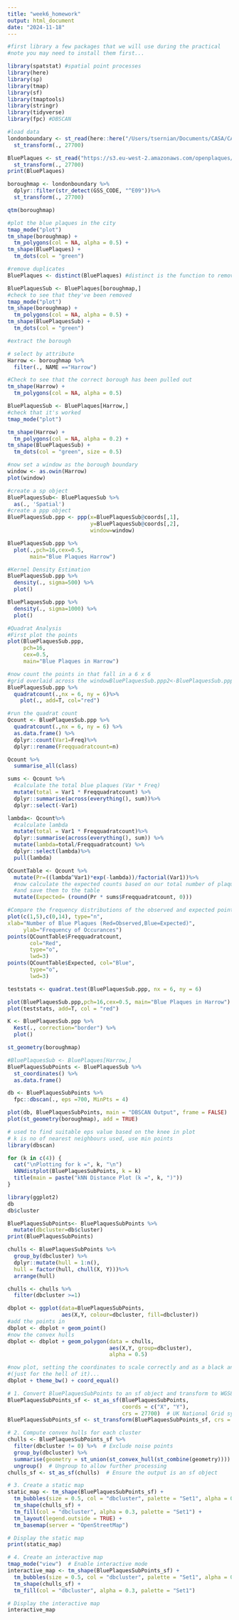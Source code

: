 ```yaml
---
title: "week6_homework"
output: html_document
date: "2024-11-18"
---
```


```r
#first library a few packages that we will use during the practical
#note you may need to install them first...

library(spatstat) #spatial point processes
library(here)
library(sp)
library(tmap)
library(sf)
library(tmaptools)
library(stringr)
library(tidyverse)
library(fpc) #DBSCAN
```

```r
#load data
londonboundary <- st_read(here::here("/Users/tsernian/Documents/CASA/CASA0005_GIS and Science/CASA0005_GIS-and-Science/week6/data/ESRI/London_Borough_Excluding_MHW.shp")) %>%
  st_transform(., 27700)

BluePlaques <- st_read("https://s3.eu-west-2.amazonaws.com/openplaques/open-plaques-london-2018-04-08.geojson") %>%
  st_transform(., 27700)
print(BluePlaques)
```

```r
boroughmap <- londonboundary %>%
  dplyr::filter(str_detect(GSS_CODE, "^E09"))%>%
  st_transform(., 27700)

qtm(boroughmap)
```

```r
#plot the blue plaques in the city
tmap_mode("plot")
tm_shape(boroughmap) +
  tm_polygons(col = NA, alpha = 0.5) +
tm_shape(BluePlaques) +
  tm_dots(col = "green")
```

```r
#remove duplicates
BluePlaques <- distinct(BluePlaques) #distinct is the function to remove the points which are out site the Boroughs

BluePlaquesSub <- BluePlaques[boroughmap,]
#check to see that they've been removed
tmap_mode("plot")
tm_shape(boroughmap) +
  tm_polygons(col = NA, alpha = 0.5) +
tm_shape(BluePlaquesSub) +
  tm_dots(col = "green")
```

```r
#extract the borough

# select by attribute
Harrow <- boroughmap %>%
  filter(., NAME =="Harrow")

#Check to see that the correct borough has been pulled out
tm_shape(Harrow) +
  tm_polygons(col = NA, alpha = 0.5)
```

```r
BluePlaquesSub <- BluePlaques[Harrow,]
#check that it's worked
tmap_mode("plot")

tm_shape(Harrow) +
  tm_polygons(col = NA, alpha = 0.2) +
tm_shape(BluePlaquesSub) +
  tm_dots(col = "green", size = 0.5)
```

```r
#now set a window as the borough boundary
window <- as.owin(Harrow)
plot(window)
```

```r
#create a sp object
BluePlaquesSub<- BluePlaquesSub %>%
  as(., 'Spatial')
#create a ppp object
BluePlaquesSub.ppp <- ppp(x=BluePlaquesSub@coords[,1],
                          y=BluePlaquesSub@coords[,2],
                          window=window)
```

```r
BluePlaquesSub.ppp %>%
  plot(.,pch=16,cex=0.5, 
       main="Blue Plaques Harrow")
```

```r
#Kernel Density Estimation
BluePlaquesSub.ppp %>%
  density(., sigma=500) %>%
  plot()
```

```r
BluePlaquesSub.ppp %>%
  density(., sigma=1000) %>%
  plot()
```

```r
#Quadrat Analysis
#First plot the points
plot(BluePlaquesSub.ppp,
     pch=16,
     cex=0.5, 
     main="Blue Plaques in Harrow")

#now count the points in that fall in a 6 x 6
#grid overlaid across the windowBluePlaquesSub.ppp2<-BluePlaquesSub.ppp %>%
BluePlaquesSub.ppp %>%
  quadratcount(.,nx = 6, ny = 6)%>%
    plot(., add=T, col="red")
```

```r
#run the quadrat count
Qcount <- BluePlaquesSub.ppp %>%
  quadratcount(.,nx = 6, ny = 6) %>%
  as.data.frame() %>%
  dplyr::count(Var1=Freq)%>%
  dplyr::rename(Freqquadratcount=n)

Qcount %>% 
  summarise_all(class)
```

```r
sums <- Qcount %>%
  #calculate the total blue plaques (Var * Freq)
  mutate(total = Var1 * Freqquadratcount) %>%
  dplyr::summarise(across(everything(), sum))%>%
  dplyr::select(-Var1) 

lambda<- Qcount%>%
  #calculate lambda
  mutate(total = Var1 * Freqquadratcount)%>%
  dplyr::summarise(across(everything(), sum)) %>%
  mutate(lambda=total/Freqquadratcount) %>%
  dplyr::select(lambda)%>%
  pull(lambda)
```

```r
QCountTable <- Qcount %>%
  mutate(Pr=((lambda^Var1)*exp(-lambda))/factorial(Var1))%>%
  #now calculate the expected counts based on our total number of plaques
  #and save them to the table
  mutate(Expected= (round(Pr * sums$Freqquadratcount, 0)))

#Compare the frequency distributions of the observed and expected point patterns
plot(c(1,5),c(0,14), type="n",
xlab="Number of Blue Plaques (Red=Observed,Blue=Expected)", 
     ylab="Frequency of Occurances")
points(QCountTable$Freqquadratcount, 
       col="Red", 
       type="o", 
       lwd=3)
points(QCountTable$Expected, col="Blue", 
       type="o", 
       lwd=3)
```

```r
teststats <- quadrat.test(BluePlaquesSub.ppp, nx = 6, ny = 6)

plot(BluePlaquesSub.ppp,pch=16,cex=0.5, main="Blue Plaques in Harrow")
plot(teststats, add=T, col = "red")
```

```r
K <- BluePlaquesSub.ppp %>%
  Kest(., correction="border") %>%
  plot()
```

```r
st_geometry(boroughmap)

#BluePlaquesSub <- BluePlaques[Harrow,]
BluePlaquesSubPoints <- BluePlaquesSub %>%
  st_coordinates() %>% 
  as.data.frame()

db <- BluePlaquesSubPoints %>%
  fpc::dbscan(., eps =700, MinPts = 4)

plot(db, BluePlaquesSubPoints, main = "DBSCAN Output", frame = FALSE)
plot(st_geometry(boroughmap), add = TRUE)
```

```r
# used to find suitable eps value based on the knee in plot
# k is no of nearest neighbours used, use min points
library(dbscan)

for (k in c(4)) {
  cat("\nPlotting for k =", k, "\n")
  kNNdistplot(BluePlaquesSubPoints, k = k)
  title(main = paste("kNN Distance Plot (k =", k, ")"))
}
```

```r
library(ggplot2)
db
db$cluster
```

```r
BluePlaquesSubPoints<- BluePlaquesSubPoints %>%
  mutate(dbcluster=db$cluster)
print(BluePlaquesSubPoints)
```

```r
chulls <- BluePlaquesSubPoints %>%
  group_by(dbcluster) %>%
  dplyr::mutate(hull = 1:n(),
  hull = factor(hull, chull(X, Y)))%>%
  arrange(hull)

chulls <- chulls %>%
  filter(dbcluster >=1)
```

```r
dbplot <- ggplot(data=BluePlaquesSubPoints, 
                 aes(X,Y, colour=dbcluster, fill=dbcluster)) 
#add the points in
dbplot <- dbplot + geom_point()
#now the convex hulls
dbplot <- dbplot + geom_polygon(data = chulls, 
                                aes(X,Y, group=dbcluster), 
                                alpha = 0.5) 

#now plot, setting the coordinates to scale correctly and as a black and white plot 
#(just for the hell of it)...
dbplot + theme_bw() + coord_equal()
```

```r
# 1. Convert BluePlaquesSubPoints to an sf object and transform to WGS84
BluePlaquesSubPoints_sf <- st_as_sf(BluePlaquesSubPoints, 
                                    coords = c("X", "Y"), 
                                    crs = 27700)  # UK National Grid system
BluePlaquesSubPoints_sf <- st_transform(BluePlaquesSubPoints_sf, crs = 4326)  # Transform to WGS84

# 2. Compute convex hulls for each cluster
chulls <- BluePlaquesSubPoints_sf %>%
  filter(dbcluster != 0) %>%  # Exclude noise points
  group_by(dbcluster) %>%
  summarise(geometry = st_union(st_convex_hull(st_combine(geometry)))) %>%
  ungroup()  # Ungroup to allow further processing
chulls_sf <- st_as_sf(chulls)  # Ensure the output is an sf object

# 3. Create a static map
static_map <- tm_shape(BluePlaquesSubPoints_sf) +
  tm_bubbles(size = 0.5, col = "dbcluster", palette = "Set1", alpha = 0.8) +
  tm_shape(chulls_sf) +
  tm_fill(col = "dbcluster", alpha = 0.3, palette = "Set1") +
  tm_layout(legend.outside = TRUE) +
  tm_basemap(server = "OpenStreetMap")

# Display the static map
print(static_map)

# 4. Create an interactive map
tmap_mode("view")  # Enable interactive mode
interactive_map <- tm_shape(BluePlaquesSubPoints_sf) +
  tm_bubbles(size = 0.5, col = "dbcluster", palette = "Set1", alpha = 0.8) +
  tm_shape(chulls_sf) +
  tm_fill(col = "dbcluster", alpha = 0.3, palette = "Set1")

# Display the interactive map
interactive_map

```

